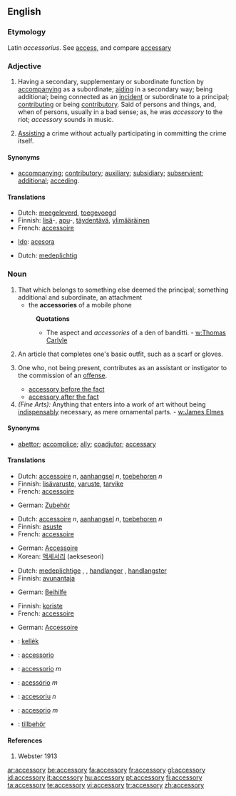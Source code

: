 ==English==

===Etymology===
Latin ''accessorius''. See [[access]], and compare [[accessary]]

<!-- What's this got to do with anything?

===Pronunciation===
:'''Note:''' Ash accents the [[antepenult]]; and this is not only more regular, but [[preferable]], on account of [[easiness]] of pronunciation. Most [[orhoëpists]] place the accent on the ''first'' syllable. -->

===Adjective===
{{en-adj}}

# Having a secondary, supplementary or subordinate function by [[accompanying]] as a subordinate; [[aiding]] in a secondary way; being additional; being connected as an [[incident]] or subordinate to a principal; [[contributing]] or being [[contributory]]. Said of persons and things, and, when of persons, usually in a bad sense; as, he was ''accessory'' to the riot; ''accessory'' sounds in music.
# {{context|Law}} [[assist|Assisting]] a crime without actually participating in committing the crime itself.

====Synonyms====
*[[accompanying]]; [[contributory]]; [[auxiliary]]; [[subsidiary]]; [[subservient]]; [[additional]]; [[acceding]].

====Translations====
{{trans-top|having a supplementary function}}
*Dutch: [[meegeleverd]], [[toegevoegd]]
*Finnish: [[lisä]]-, [[apu]]-, [[täydentää|täydentävä]], [[ylimääräinen]]
*French: [[accessoire]]
{{trans-mid}}
*[[Ido]]: [[acesora]]
{{trans-bottom}}

{{trans-top|assisting a crime}}
*Dutch: [[medeplichtig]]
{{trans-mid}}
{{trans-bottom}}

===Noun===
{{en-noun|accessories}}

# That which belongs to something else deemed the principal; something additional and subordinate, an attachment
#*the '''accessories''' of a mobile phone
#:'''Quotations'''
#:*The aspect and ''accessories'' of a den of banditti. - [[w:Thomas Carlyle]]
# {{context|Clothing}} An article that completes one's basic outfit, such as a scarf or gloves.
# {{context|Law}} One who, not being present, contributes as an assistant or instigator to the commission of an [[offense]].
#*[[accessory before the fact]]
#*[[accessory after the fact]]
# ''(Fine Arts):'' Anything that enters into a work of art without being [[indispensably]] necessary, as mere ornamental parts. - [[w:James Elmes]]

====Synonyms====
*[[abettor]]; [[accomplice]]; [[ally]]; [[coadjutor]]; [[accessary]]

====Translations====
{{trans-top|attachment}}
*Dutch: [[accessoire]] ''n'', [[aanhangsel]] ''n'', [[toebehoren]] ''n''
*Finnish: [[lisävaruste]], [[varuste]], [[tarvike]]
*French: [[accessoire]] {{m}}
{{trans-mid}}
*German: [[Zubehör]] {{n}}
{{trans-bottom}}

{{trans-top|clothing accessory}}
*Dutch: [[accessoire]] ''n'', [[aanhangsel]] ''n'', [[toebehoren]] ''n''
*Finnish: [[asuste#Finnish|asuste]]
*French: [[accessoire]] {{m}}
{{trans-mid}}
*German: [[Accessoire]] {{n}}
*Korean: [[액세서리]] (aekseseori)
{{trans-bottom}}

{{trans-top|contributor to an offense}}
*Dutch: [[medeplichtige]] {{m}}, {{f}}, [[handlanger]] {{m}}, [[handlangster]] {{f}}
*Finnish: [[avunantaja]]
{{trans-mid}}
*German: [[Beihilfe]] {{f}}
{{trans-bottom}}

{{trans-top|unessential part in a work of art}}
*Finnish: [[koriste]]
*French: [[accessoire]] {{m}}
{{trans-mid}}
*German: [[Accessoire]] {{n}}
{{trans-bottom}}

{{checktrans}}
{{trans-top|translations to be checked}}
*{{ttbc|Hungarian}}: [[kellék]]
*{{ttbc|Interlingua}}: [[accessorio]]
*{{ttbc|Italian}}: [[accessorio]] ''m''
*{{ttbc|Portuguese}}: [[acessório]] ''m''
*{{ttbc|Romanian}}: [[accesoriu]] ''n''
*{{ttbc|Spanish}}: [[accesorio]] ''m''
*{{ttbc|Swedish}}: [[tillbehör]]
{{trans-bottom}}

====References====
# Webster 1913

[[ar:accessory]]
[[be:accessory]]
[[fa:accessory]]
[[fr:accessory]]
[[gl:accessory]]
[[id:accessory]]
[[it:accessory]]
[[hu:accessory]]
[[pt:accessory]]
[[fi:accessory]]
[[ta:accessory]]
[[te:accessory]]
[[vi:accessory]]
[[tr:accessory]]
[[zh:accessory]]